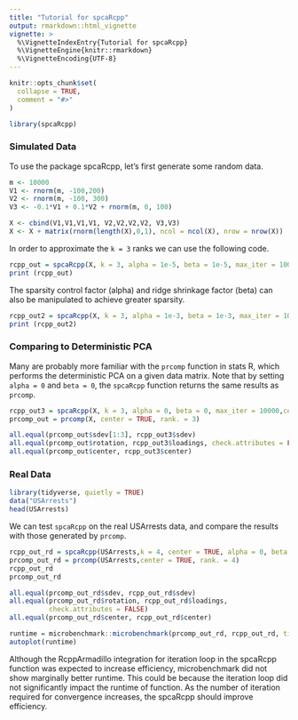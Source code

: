 ```yaml
---
title: "Tutorial for spcaRcpp"
output: rmarkdown::html_vignette
vignette: >
  %\VignetteIndexEntry{Tutorial for spcaRcpp}
  %\VignetteEngine{knitr::rmarkdown}
  %\VignetteEncoding{UTF-8}
---
```


```r
knitr::opts_chunk$set(
  collapse = TRUE,
  comment = "#>"
)
```

```r
library(spcaRcpp)
```

### Simulated Data  
To use the package spcaRcpp, let's first generate some random data.  

```r
m <- 10000
V1 <- rnorm(m, -100,200)
V2 <- rnorm(m, -100, 300)
V3 <- -0.1*V1 + 0.1*V2 + rnorm(m, 0, 100)

X <- cbind(V1,V1,V1,V1, V2,V2,V2,V2, V3,V3)
X <- X + matrix(rnorm(length(X),0,1), ncol = ncol(X), nrow = nrow(X))
```

In order to approximate the ``k = 3`` ranks we can use the following code.  
```r
rcpp_out = spcaRcpp(X, k = 3, alpha = 1e-5, beta = 1e-5, max_iter = 10000,center = TRUE)
print (rcpp_out)
```
The sparsity control factor (alpha) and ridge shrinkage factor (beta) can also be
manipulated to achieve greater sparsity.  
```r
rcpp_out2 = spcaRcpp(X, k = 3, alpha = 1e-3, beta = 1e-3, max_iter = 10000,center = TRUE)
print (rcpp_out2)
```

### Comparing to Deterministic PCA
Many are probably more familiar with the ``prcomp`` function in stats R, which performs the 
deterministic PCA on a given data matrix. Note that by setting ``alpha = 0`` and ``beta = 0``, the ``spcaRcpp`` function returns the same results as ``prcomp``.

```r
rcpp_out3 = spcaRcpp(X, k = 3, alpha = 0, beta = 0, max_iter = 10000,center = TRUE)
prcomp_out = prcomp(X, center = TRUE, rank. = 3)

all.equal(prcomp_out$sdev[1:3], rcpp_out3$sdev)
all.equal(prcomp_out$rotation, rcpp_out3$loadings, check.attributes = FALSE)
all.equal(prcomp_out$center, rcpp_out3$center)
```

### Real Data
```r
library(tidyverse, quietly = TRUE)
data("USArrests")
head(USArrests)
```
We can test ``spcaRcpp`` on the real USArrests data, and compare the results 
with those generated by ``prcomp``.  
```r
rcpp_out_rd = spcaRcpp(USArrests,k = 4, center = TRUE, alpha = 0, beta = 0)
prcomp_out_rd = prcomp(USArrests,center = TRUE, rank. = 4)
rcpp_out_rd
prcomp_out_rd
```

```r
all.equal(prcomp_out_rd$sdev, rcpp_out_rd$sdev)
all.equal(prcomp_out_rd$rotation, rcpp_out_rd$loadings,
          check.attributes = FALSE)
all.equal(prcomp_out_rd$center, rcpp_out_rd$center)
```
```r
runtime = microbenchmark::microbenchmark(prcomp_out_rd, rcpp_out_rd, times = 200)
autoplot(runtime)
```
Although the RcppArmadillo integration for iteration loop in the spcaRcpp function was 
expected to increase efficiency, microbenchmark did not show marginally better runtime. 
This could be because the iteration loop did not significantly impact the runtime of
function. As the number of iteration required for convergence increases, the spcaRcpp should
improve efficiency.  
